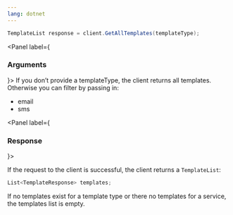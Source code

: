 ```yaml
---
lang: dotnet
---
```


```C#
TemplateList response = client.GetAllTemplates(templateType);
```

<Panel label={<H3 appearAs={H5}>Arguments</H3>}>
  <Parameters>
    <Parameter optional name="templateType" kind="string">
      If you don’t provide a templateType, the client returns all templates.
      Otherwise you can filter by passing in:
      <ul>
        <li>email</li>
        <li>sms</li>
      </ul>
    </Parameter>
  </Parameters>
</Panel>

<Panel label={<H3 appearAs={H5}>Response</H3>}>

If the request to the client is successful, the client returns a `TemplateList`:

```C#
List<TemplateResponse> templates;
```

If no templates exist for a template type or there no templates for a service, the templates list is empty.

</Panel>
